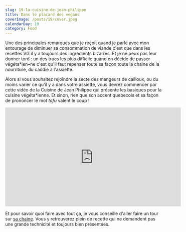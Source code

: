 ```yaml
---
slug: 19-la-cuisine-de-jean-philippe
title: Dans le placard des vegans
coverImage: /posts/19/cover.jpeg
calendarDay: 19
category: Food
---
```


Une des principales remarques que je reçoit quand je parle avec mon entourage de diminuer sa consommation de viande c'est que dans les recettes VG il y a toujours des ingrédients bizarres. Et je ne peux pas leur donner tord : un des trucs les plus difficile quand on décide de passer végéta\*ien•ne c'est qu'il faut repenser toute sa façon toute la chaine de la nourriture, du caddie à l'assiette.

Alors si vous souhaitez rejoindre la secte des mangeurs de cailloux, ou du moins varier ce qu'il y a dans votre assiette, vous devrez commencer par cette vidéo de la Cuisine de Jean Philippe qui présente les basiques pour la cuisine végéta\*ienne. Et sinon, rien que son accent quebecois et sa façon de prononcer le mot _tofu_ valent le coup !

<iframe
  width="560"
  height="315"
  src="https://www.youtube-nocookie.com/embed/XtEwXPLiwqI"
  frameBorder="0"
  allow="accelerometer; autoplay; clipboard-write; encrypted-media; gyroscope; picture-in-picture"
  allowFullScreen
></iframe>

Et pour savoir quoi faire avec tout ça, je vous conseille d'aller faire un tour sur [sa chaine](https://www.youtube.com/channel/UCQMScW9nY0IVW3yIdt8kYtg). Vous y retrouverez plein de recette qui ne demandent pas une grande technicité et toujours bien présentées.
